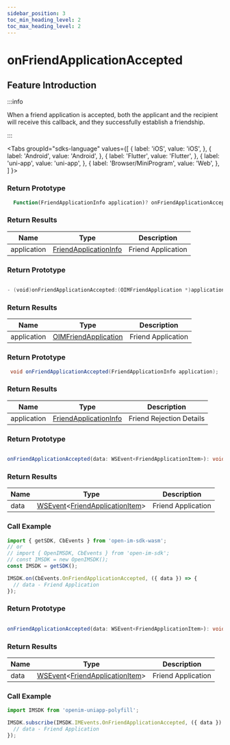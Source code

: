 ```yaml
---
sidebar_position: 3
toc_min_heading_level: 2
toc_max_heading_level: 2
---
```


# onFriendApplicationAccepted

## Feature Introduction

:::info

When a friend application is accepted, both the applicant and the recipient will receive this callback, and they successfully establish a friendship.

:::

<Tabs
groupId="sdks-language"
values={[
{ label: 'iOS', value: 'iOS', },
{ label: 'Android', value: 'Android', },
{ label: 'Flutter', value: 'Flutter', },
{ label: 'uni-app', value: 'uni-app', },
{ label: 'Browser/MiniProgram', value: 'Web', },
]
}>

<TabItem value="Flutter">

### Return Prototype

```dart showLineNumbers
  Function(FriendApplicationInfo application)? onFriendApplicationAccepted;
```

### Return Results

| Name        | Type                                                               | Description      |
| ----------- | ------------------------------------------------------------------ | ---------------- |
| application | [FriendApplicationInfo](/class/friend/friendApplication.mdx) | Friend Application |

</TabItem>

<TabItem value="iOS">

### Return Prototype

```swift showLineNumbers

- (void)onFriendApplicationAccepted:(OIMFriendApplication *)application;

```

### Return Results

| Name        | Type                                                                | Description      |
| ----------- | ------------------------------------------------------------------- | ---------------- |
| application | [OIMFriendApplication](/class/friend/friendApplication.mdx) | Friend Application |

</TabItem>

<TabItem value="Android">

### Return Prototype

```java showLineNumbers
 void onFriendApplicationAccepted(FriendApplicationInfo application);
```

### Return Results

| Name        | Type                                                               | Description               |
| ----------- | ------------------------------------------------------------------ | ------------------------- |
| application | [FriendApplicationInfo](/class/friend/friendApplication.mdx) | Friend Rejection Details |

</TabItem>

<TabItem value="Web">

### Return Prototype

```ts showLineNumbers

onFriendApplicationAccepted(data: WSEvent<FriendApplicationItem>): void;

```

### Return Results

| Name | Type                                                                                              | Description      |
| ---- | ------------------------------------------------------------------------------------------------- | ---------------- |
| data | [WSEvent](/class/response.mdx)<[FriendApplicationItem](/class/friend/friendApplication.mdx)> | Friend Application |

### Call Example

```js showLineNumbers
import { getSDK, CbEvents } from 'open-im-sdk-wasm';
// or
// import { OpenIMSDK, CbEvents } from 'open-im-sdk';
// const IMSDK = new OpenIMSDK();
const IMSDK = getSDK();

IMSDK.on(CbEvents.OnFriendApplicationAccepted, ({ data }) => {
  // data - Friend Application
});
```

</TabItem>

<TabItem value="uni-app">

### Return Prototype

```ts showLineNumbers

onFriendApplicationAccepted(data: WSEvent<FriendApplicationItem>): void;

```

### Return Results

| Name | Type                                                                                              | Description      |
| ---- | ------------------------------------------------------------------------------------------------- | ---------------- |
| data | [WSEvent](/class/response.mdx)<[FriendApplicationItem](/class/friend/friendApplication.mdx)> | Friend Application |

### Call Example

```js showLineNumbers
import IMSDK from 'openim-uniapp-polyfill';

IMSDK.subscribe(IMSDK.IMEvents.OnFriendApplicationAccepted, ({ data }) => {
  // data - Friend Application
});
```

</TabItem>

</Tabs>